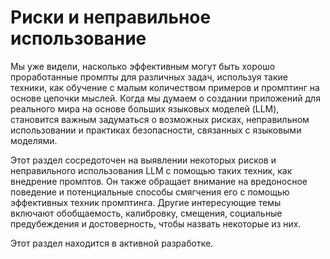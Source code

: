 # Риски и неправильное использование


Мы уже видели, насколько эффективным могут быть хорошо проработанные промпты для различных задач, используя такие техники, как обучение с малым количеством примеров и промптинг на основе цепочки мыслей. Когда мы думаем о создании приложений для реального мира на основе больших языковых моделей (LLM), становится важным задуматься о возможных рисках, неправильном использовании и практиках безопасности, связанных с языковыми моделями.

Этот раздел сосредоточен на выявлении некоторых рисков и неправильного использования LLM с помощью таких техник, как внедрение промптов. Он также обращает внимание на вредоносное поведение и потенциальные способы смягчения его с помощью эффективных техник промптинга. Другие интересующие темы включают обобщаемость, калибровку, смещения, социальные предубеждения и достоверность, чтобы назвать некоторые из них.

<Callout emoji="⚠️">
  Этот раздел находится в активной разработке.
</Callout>